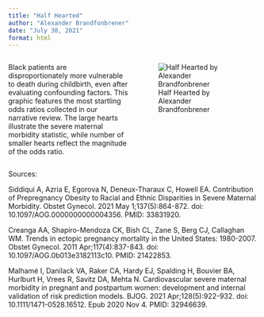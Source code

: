 ```yaml
---
title: "Half Hearted"
author: "Alexander Brandfonbrener"
date: "July 30, 2021"
format: html
---
```


::: columns
::: {.column width="50%"}
Black patients are disproportionately more vulnerable to death during childbirth, even after evaluating confounding factors. This graphic features the most startling odds ratios collected in our narrative review. The large hearts illustrate the severe maternal morbidity statistic, while number of smaller hearts reflect the magnitude of the odds ratio.
:::

::: {.column width="50%"}
![Half Hearted by Alexander Brandfonbrener](images/surf-artwork-alex-b.jpg){fig-alt="Five rows of hearts, with one large heart, a colon, and multiple smaller hearts on each row. The number of smaller hearts represent the relative increase in risk of a morbidity and mortality outcome among Black women as compared to white women. Pink, red, and purple hues are used, and imagery related to the outcome are embedded within the big hearts, such as a fallopian tube for death from ectopic pregnancy."}
:::
:::

[Sources:]{.smaller}

[Siddiqui A, Azria E, Egorova N, Deneux-Tharaux C, Howell EA. Contribution of Prepregnancy Obesity to Racial and Ethnic Disparities in Severe Maternal Morbidity. Obstet Gynecol. 2021 May 1;137(5):864-872. doi: 10.1097/AOG.0000000000004356. PMID: 33831920.]{.smaller}

[Creanga AA, Shapiro-Mendoza CK, Bish CL, Zane S, Berg CJ, Callaghan WM. Trends in ectopic pregnancy mortality in the United States: 1980-2007. Obstet Gynecol. 2011 Apr;117(4):837-843. doi: 10.1097/AOG.0b013e3182113c10. PMID: 21422853.]{.smaller}

[Malhamé I, Danilack VA, Raker CA, Hardy EJ, Spalding H, Bouvier BA, Hurlburt H, Vrees R, Savitz DA, Mehta N. Cardiovascular severe maternal morbidity in pregnant and postpartum women: development and internal validation of risk prediction models. BJOG. 2021 Apr;128(5):922-932. doi: 10.1111/1471-0528.16512. Epub 2020 Nov 4. PMID: 32946639.]{.smaller}
